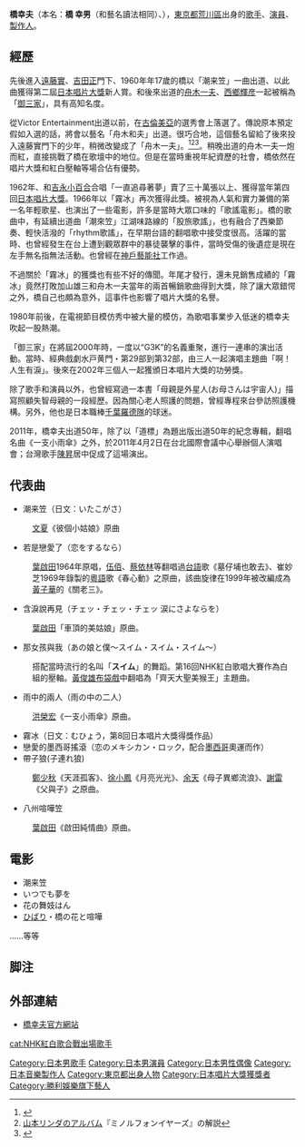 {{Infobox Musician
| Name                = 橋幸夫
| Img                 =  
| Img_capt            = 
| Background          = 男歌手
| Birth_name          = 橋幸男
| Born                = {{Birth_date_and_age|1943|5|3}}
| Died                = 
| Origin              = {{JPN}} [[東京都|東京都]][[荒川区|荒川区]]
| Instrument          = 
| Genre               = [[演歌|演歌]]、[[流行歌曲|流行歌曲]]
| Occupation          = [[歌手|歌手]]、[[演員|演員]]、[[製作人|製作人]]
| Years_active        = 1960年 - 
| Label               = Victor Entertainment
| Associated_acts     = [[舟木一夫|舟木一夫]]<br />[[西鄉輝彥|西鄉輝彥]]
| URL                 = [http://www.pyramid-mu.co.jp/ 橋幸夫官方網站]
| Notable_instruments = 
}}
{{japanese|japanese=橋 幸夫|kana=はし ゆきお|romaji=Hashi Yukio}}
'''橋幸夫'''（本名：'''橋 幸男'''（和藝名讀法相同）、{{bd|1943年|5月3日|||Hashi Yukio}}），[[東京都|東京都]][[荒川區|荒川區]]出身的[[歌手|歌手]]、[[演員|演員]]、[[製作人|製作人]]。

==經歷==
先後進入[[遠藤實|遠藤實]]、[[吉田正|吉田正]]門下、1960年年17歲的橋以「潮来笠」一曲出道、以此曲獲得第二屆[[日本唱片大獎|日本唱片大獎]]新人賞。和後來出道的[[舟木一夫|舟木一夫]]、[[西鄉輝彦|西鄉輝彦]]一起被稱為「[[御三家|御三家]]」，具有高知名度。

從Victor Entertainment出道以前，在[[古倫美亞音樂娛樂|古倫美亞]]的選秀會上落選了。傳說原本預定假如入選的話，將會以藝名「舟木和夫」出道。很巧合地，這個藝名留給了後來投入遠藤實門下的少年，稍微改變成了「舟木一夫」。<ref>{{cite web |author=遠藤実 |title=私の履歴書 |publisher=日本經濟新聞 }}</ref><ref>[[山本リンダ|山本リンダ]]のアルバム『ミノルフォンイヤーズ』の解説</ref><ref>{{cite book |author=橋幸夫 |title=『シオクルカサの不思議な世界』 |publisher=日刊現代 |year=2007 |ISBN=978-4-87969-106-4 }}</ref>。稍晚出道的舟木一夫一炮而紅，直接挑戰了橋在歌壇中的地位。但是在當時重視年紀資歷的社會，橋依然在唱片大獎和紅白壓軸等場合佔有優勢。

1962年、和[[吉永小百合|吉永小百合]]合唱「一直追尋著夢」賣了三十萬張以上、獲得當年第四回[[日本唱片大獎|日本唱片大獎]]。1966年以「霧冰」再次獲得此獎。被視為人氣和實力兼備的第一名年輕歌星、也演出了一些電影，許多是當時大眾口味的「歌謠電影」。橋的歌曲中，有延續出道曲「潮來笠」江湖味路線的「股旅歌謠」，也有融合了西樂節奏、輕快活潑的「rhythm歌謠」，在早期台語的翻唱歌中接受度很高。活躍的當時、也曾經發生在台上遭到觀眾群中的暴徒襲擊的事件，當時受傷的後遺症是現在左手無名指無法活動。也曾經在[[神戶藝能社|神戶藝能社]]工作過。

不過關於「霧冰」的獲獎也有些不好的傳聞。年尾才發行，還未見銷售成績的「霧冰」竟然打敗加山雄三和舟木一夫當年的兩首暢銷歌曲得到大獎，除了讓大眾錯愕之外，橋自己也頗為意外，這事件也影響了唱片大獎的名譽。

1980年前後，在電視節目模仿秀中被大量的模仿，為歌唱事業步入低迷的橋幸夫吹起一股熱潮。

「御三家」在將屆2000年時，一度以“G3K”的名義重聚，進行一連串的演出活動。當時、經典戲劇水戸黄門・第29部到第32部，由三人一起演唱主題曲「啊！人生有淚」。後來在2002年三個人一起獲頒日本唱片大獎的功勞獎。

除了歌手和演員以外，也曾經寫過一本書「母親是外星人(お母さんは宇宙人)」描寫照顧失智母親的一段經歷。因為關心老人照護的問題，曾經專程來台參訪照護機構。另外，他也是日本職棒[[千葉羅德海洋|千葉羅德隊]]的球迷。

2011年，橋幸夫出道50年，除了以「道標」為題出版出道50年的紀念專輯，翻唱名曲《一支小雨傘》之外，於2011年4月2日在台北國際會議中心舉辦個人演唱會；台灣歌手[[陳昇|陳昇]]居中促成了這場演出。

==代表曲==
* 潮来笠（日文：いたこがさ）
:[[文夏|文夏]]《彼個小姑娘》原曲
* 若是戀愛了（恋をするなら）
:[[葉啟田|葉啟田]]1964年原唱，[[伍佰|伍佰]]、[[蔡依林|蔡依林]]等翻唱過[[台語|台語]]歌《墓仔埔也敢去》、崔妙芝1969年錄製的[[粵語|粵語]]歌《春心動》之原曲，該曲旋律在1999年被改編成為[[黃子華|黃子華]]的《關老三》。
* 含淚說再見（チェッ・チェッ・チェッ 涙にさよならを）
: [[葉啟田|葉啟田]]「車頂的美姑娘」原曲。
* 那女孩與我（あの娘と僕～スイム・スイム・スイム～）
:搭配當時流行的名叫「'''スイム'''」的舞蹈。第16回NHK紅白歌唱大賽作為白組的壓軸。[[黃俊雄|黃俊雄]][[布袋戲|布袋戲]]中翻唱為「齊天大聖美猴王」主題曲。
* 雨中的兩人（雨の中の二人）
:[[洪榮宏|洪榮宏]]《一支小雨傘》原曲。
* 霧冰（日文：むひょう，第8回日本唱片大獎得獎作品）
* 戀愛的墨西哥搖滾（恋のメキシカン・ロック，配合[[墨西哥|墨西哥]]奧運而作）
* 帶子狼(子連れ狼)
:[[鄭少秋|鄭少秋]]《天涯孤客》、[[徐小鳳|徐小鳳]]《月亮光光》、[[余天|余天]]《母子異鄉流浪》、[[謝雷_(歌手)|謝雷]]《父與子》之原曲。
* 八州喧嘩笠
:[[葉啟田|葉啟田]]《啟田純情曲》原曲。

==電影==
*潮来笠
*いつでも夢を
*花の舞妓はん
*[[美空ひばり|ひばり]]・橋の花と喧嘩
......等等

== 脚注 ==
{{Portal|日本|音乐|人物}}
<references />

==外部連結==
* [https://web.archive.org/web/20100924001955/http://www.pyramid-mu.co.jp/ 橋幸夫官方網站]

{{日本唱片大獎受獎}}
{{NHK紅白歌合戰白組壓軸}}

{{Authority control}}
{{DEFAULTSORT:Hashi Yukio}}

[[Category:日本男歌手|Category:日本男歌手]]
[[Category:日本男演員|Category:日本男演員]]
[[Category:日本男性偶像|Category:日本男性偶像]]
[[Category:日本音樂製作人|Category:日本音樂製作人]]
[[Category:東京都出身人物|Category:東京都出身人物]]
[[Category:日本唱片大獎獲獎者|Category:日本唱片大獎獲獎者]]
[[Category:勝利娛樂旗下藝人|Category:勝利娛樂旗下藝人]]
[[cat:NHK紅白歌合戰出場歌手|cat:NHK紅白歌合戰出場歌手]]